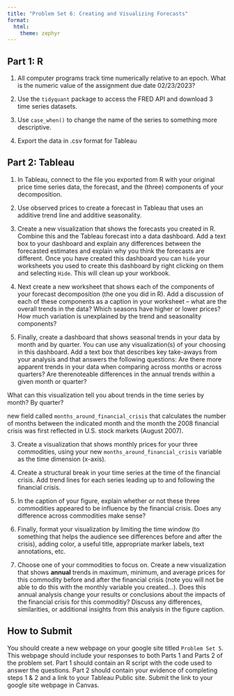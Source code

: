 ```yaml
---
title: "Problem Set 6: Creating and Visualizing Forecasts"
format: 
  html:
    theme: zephyr
---
```


## Part 1: R

1. All computer programs track time numerically relative to an epoch.  What is the numeric value of the assignment due date 02/23/2023?

2. Use the `tidyquant` package to access the FRED API and download 3 time series datasets.  

3. Use `case_when()` to change the name of the series to something more descriptive.

4. Export the data in .csv format for Tableau


## Part 2: Tableau

1.  In Tableau, connect to the file you exported from R with your original price time series data, the forecast, and the (three) components of your decomposition.

2. Use observed prices to create a forecast in Tableau that uses an additive trend line and additive seasonality. 

3.  Create a new visualization that shows the forecasts you created in R. Combine this and the Tableau forecast into a data dashboard. Add a text box to your dashboard and explain any differences between the forecasted estimates and explain why you think the forecasts are different. Once you have created this dashboard you can `hide` your worksheets you used to create this dashboard by right clicking on them and selecting `Hide`. This will clean up your workbook.

4. Next create a new worksheet that shows each of the components of your forecast decomposition (the one you did in R). Add a discussion of each of these components as a caption in your worksheet -- what are the overall trends in the data? Which seasons have higher or lower prices? How much variation is unexplained by the trend and seasonality components?

5.  Finally, create a dashboard that shows seasonal trends in your data by month and by quarter. You can use any visualization(s) of your choosing in this dashboard. Add a text box that describes key take-aways from your analysis and that answers the following questions: Are there more apparent trends in your data when comparing across months or across quarters? Are therenoteable differences in the annual trends within a given month or quarter?

What can this visualization tell you about trends in the time series by month? By quarter?

new field called `months_around_financial_crisis` that calculates the number of months between the indicated month and the month the 2008 financial crisis was first reflected in U.S. stock markets (August 2007). 

3. Create a visualization that shows monthly prices for your three commodities, using your new `months_around_financial_crisis` variable as the time dimension (x-axis).

4. Create a structural break in your time series at the time of the financial crisis. Add trend lines for each series leading up to and following the financial crisis.

5. In the caption of your figure, explain whether or not these three commodities appeared to be influence by the financial crisis. Does any difference across commodities make sense? 

6. Finally, format your visualization by limiting the time window (to something that helps the audience see differences before and after the crisis), adding color, a useful title, appropriate marker labels, text annotations, etc. 

7. Choose one of your commodities to focus on. Create a new visualization that shows **annual** trends in maximum, minimum, and average prices for this commodity before and after the financial crisis (note you will not be able to do this with the monthly variable you created...). Does this annual analysis change your results or conclusions about the impacts of the financial crisis for this commoditiy? Discuss any differences, similarities, or additional insights from this analysis in the figure caption.


## How to Submit

You should create a new webpage on your google site titled `Problem Set 5`. This webpage should include your responses to both Parts 1 and Parts 2 of the problem set. Part 1 should contain an R script with the code used to answer the questions. Part 2 should contain your evidence of completing steps 1 & 2 and a link to your Tableau Public site. Submit the link to your google site webpage in Canvas.